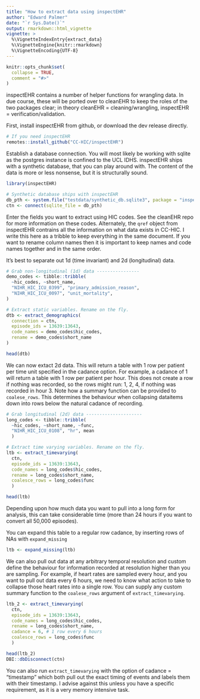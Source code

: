 ```yaml
---
title: "How to extract data using inspectEHR"
author: "Edward Palmer"
date: "`r Sys.Date()`"
output: rmarkdown::html_vignette
vignette: >
  %\VignetteIndexEntry{extract_data}
  %\VignetteEngine{knitr::rmarkdown}
  %\VignetteEncoding{UTF-8}
---
```


```r
knitr::opts_chunk$set(
  collapse = TRUE,
  comment = "#>"
)
```

inspectEHR contains a number of helper functions for wrangling data. In due course, these will be ported over to cleanEHR to keep the roles of the two packages clear; in theory cleanEHR = cleaning/wrangling, inspectEHR = verification/validation.

First, install inspectEHR from github, or download the dev release directly.

```r
# If you need inspectEHR
remotes::install_github("CC-HIC/inspectEHR")
```

Establish a database connection. You will most likely be working with sqlite as the postgres instance is confined to the UCL IDHS. inspectEHR ships with a synthetic database, that you can play around with. The content of the data is more or less nonsense, but it is structurally sound.

```r
library(inspectEHR)

# Synthetic database ships with inspectEHR
db_pth <- system.file("testdata/synthetic_db.sqlite3", package = "inspectEHR")
ctn <- connect(sqlite_file = db_pth)
```

Enter the fields you want to extract using HIC codes. See the cleanEHR repo for more information on these codes. Alternately, the `qref` object from inspectEHR contrains all the information on what data exists in CC-HIC. I write this here as a tribble to keep everything in the same document. If you want to rename column names then it is important to keep names and code names together and in the same order.

It's best to separate out 1d (time invariant) and 2d (longitudinal) data.

```r
# Grab non-longitudinal (1d) data ----------------
demo_codes <- tibble::tribble(
  ~hic_codes, ~short_name,
  "NIHR_HIC_ICU_0399", "primary_admission_reason",
  "NIHR_HIC_ICU_0097", "unit_mortality",
)

# Extract static variables. Rename on the fly.
dtb <- extract_demographics(
  connection = ctn,
  episode_ids = 13639:13643,
  code_names = demo_codes$hic_codes,
  rename = demo_codes$short_name
)

head(dtb)
```

We can now extact 2d data. This will return a table with 1 row per patient per time unit specified in the cadance option. For example, a cadance of 1 will return a table with 1 row per patient per hour. This does not create a row if nothing was recorded, so the rows might run: 1, 2, 4, if nothing was recorded in hour 3. Note how a summary function can be provided to `coalese_rows`. This determines the behaviour when collapsing dataitems down into rows below the natural cadance of recording.

```r
# Grab longitudinal (2d) data ---------------------
long_codes <- tibble::tribble(
  ~hic_codes, ~short_name, ~func,
  "NIHR_HIC_ICU_0108", "hr", mean
  )

# Extract time varying variables. Rename on the fly.
ltb <- extract_timevarying(
  ctn,
  episode_ids = 13639:13643,
  code_names = long_codes$hic_codes,
  rename = long_codes$short_name,
  coalesce_rows = long_codes$func
  )

head(ltb)
```

Depending upon how much data you want to pull into a long form for analysis, this can take considerable time (more than 24 hours if you want to convert all 50,000 episodes).

You can expand this table to a regular row cadance, by inserting rows of NAs with `expand_missing`

```r
ltb <- expand_missing(ltb)
```

We can also pull out data at any arbitrary temporal resolution and custom define the behaviour for information recorded at resolution higher than you are sampling. For example, if heart rates are sampled every hour, and you want to pull out data every 6 hours, we need to know what action to take to collapse those heart rates into a single row. You can supply any custom summary function to the `coalese_rows` argument of `extract_timevarying`.

```r
ltb_2 <- extract_timevarying(
  ctn,
  episode_ids = 13639:13643,
  code_names = long_codes$hic_codes,
  rename = long_codes$short_name,
  cadance = 6, # 1 row every 6 hours
  coalesce_rows = long_codes$func
  )

head(ltb_2)
DBI::dbDisconnect(ctn)
```

You can also run `extract_timevarying` with the option of cadance = "timestamp" which both pull out the exact timing of events and labels them with their timestamp. I advise against this unless you have a specific requirement, as it is a very memory intensive task.
